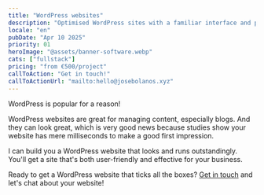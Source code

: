 ```yaml
---
title: "WordPress websites"
description: "Optimised WordPress sites with a familiar interface and painless blogging"
locale: "en"
pubDate: "Apr 10 2025"
priority: 01
heroImage: "@assets/banner-software.webp"
cats: ["fullstack"]
pricing: "from €500/project"
callToAction: "Get in touch!"
callToActionUrl: "mailto:hello@josebolanos.xyz"
---
```


WordPress is popular for a reason! 

WordPress websites are great for managing content, especially blogs. And they can look great, which is very good news because studies show your website has mere milliseconds to make a good first impression.

I can build you a WordPress website that looks and runs outstandingly. You'll get a site that's both user-friendly and effective for your business.

Ready to get a WordPress website that ticks all the boxes? <a href={frontmatter.callToActionUrl}>Get in touch</a> and let's chat about your website!


